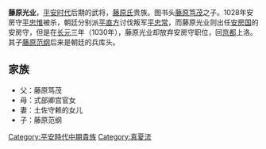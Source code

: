 {{unreferenced|time=2011-12-26T13:32:26+00:00}}
{{japanese|japanese=藤原 光業|kana=ふじわら の みつなり|romaji=Fujiwara Mitsunari}}

'''藤原光业'''，[[平安时代|平安时代]]后期的武将，[[藤原氏|藤原氏]]贵族。图书头[[藤原笃茂|藤原笃茂]]之子。1028年安房守[[平忠惟|平忠惟]]被杀，朝廷分别派[[平直方|平直方]]讨伐叛军[[平忠常|平忠常]]，而藤原光业则出任[[安房国|安房国]]的安房守，但是在[[长元|长元]]三年（1030年），藤原光业却放弃安房守职位，回[[京都|京都]]上洛。其子[[藤原范纲|藤原范纲]]后来是朝廷的兵库头。

==家族==
*父：藤原笃茂
*母：式部卿宫官女
*妻：土佐守赖的女儿
*子：藤原范纲

[[Category:平安時代中期貴族|Category:平安時代中期貴族]]
[[Category:真夏流|Category:真夏流]]
